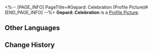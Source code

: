 <%-- [PAGE_INFO]
PageTitle=#Gepard: Celebration (Profile Picture)#
[END_PAGE_INFO] --%>
{{Item Infobox
|title       = Gepard: Celebration
|id          = 200112
|image       = Item Gepard- Celebration.png
|type        = Profile Picture
|invCategory = 
|rarity      = 5
|effect      = 
|description = Gepard participating in holiday festivities.
|source1     = Avatar reward obtained from unlocking [[Nameless Honor]]
}}
{{Description|''"I'll be in charge of everyone's safety during the celeb&mdash;uh, sorry. Force of habit. I hope everyone can enjoy themselves."''}}
'''Gepard: Celebration''' is a [[Profile Picture]].

==Other Languages==
{{Other Languages
|en   = Gepard: Celebration
|zhs  = 杰帕德•庆典
|zht  = 傑帕德•慶典
|ja   = ジェパード・祭典
|ko   = 게파드•축제
|es   = Gepard: Celebración
|fr   = Gepard : Célébrations
|ru   = Гепард: Фестиваль
|th   = Gepard - เฉลิมฉลอง
|vi   = Gepard - Lễ Hội
|de   = Gepard: Festival
|id   = Gepard - Perayaan
|pt   = Gepard: Celebração
}}

==Change History==
{{Change History|1.4}}